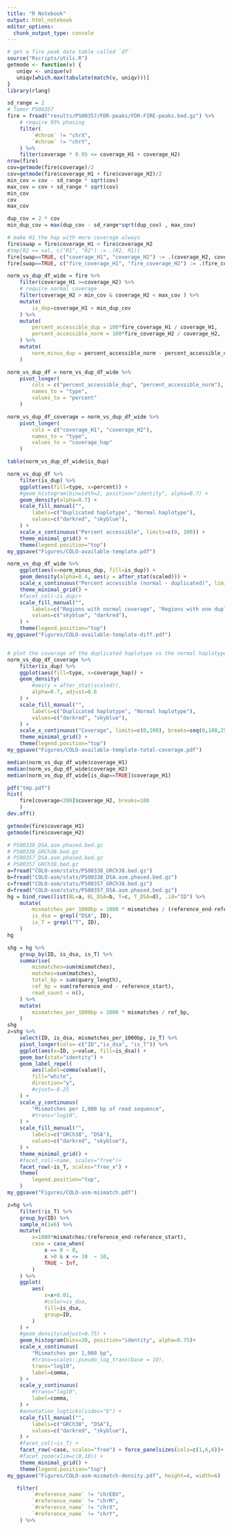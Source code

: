 ```yaml
---
title: "R Notebook"
output: html_notebook
editor_options: 
  chunk_output_type: console
---
```


```r
# get a fire peak data table called `df`
source("Rscripts/utils.R")
getmode <- function(v) {
   uniqv <- unique(v)
   uniqv[which.max(tabulate(match(v, uniqv)))]
}
library(rlang)
```

```r
sd_range = 2
# Tumor PS00357
fire = fread("results/PS00357/FDR-peaks/FDR-FIRE-peaks.bed.gz") %>%
    # require 95% phasing
    filter(
        `#chrom` != "chrX",
        `#chrom` != "chrY",
    ) %>%
    filter(coverage * 0.95 <= coverage_H1 + coverage_H2) 
nrow(fire)
cov=getmode(fire$coverage)/2
cov=getmode(fire$coverage_H1 + fire$coverage_H2)/2
min_cov = cov - sd_range * sqrt(cov)
max_cov = cov + sd_range * sqrt(cov)
min_cov
cov
max_cov

dup_cov = 2 * cov
min_dup_cov = max(dup_cov - sd_range*sqrt(dup_cov) , max_cov)

# make H1 the hap with more coverage always
fire$swap = fire$coverage_H1 < fire$coverage_H2 
#tmp[R2 == val, c("R1", "R2") := .(R2, R1)]
fire[swap==TRUE, c("coverage_H1", "coverage_H2") := .(coverage_H2, coverage_H1)]
fire[swap==TRUE, c("fire_coverage_H1", "fire_coverage_H2") := .(fire_coverage_H2, fire_coverage_H1)]

norm_vs_dup_df_wide = fire %>% 
    filter(coverage_H1 >=coverage_H2) %>%
    # require normal coverage
    filter(coverage_H2 > min_cov & coverage_H2 < max_cov ) %>%
    mutate(
        is_dup=coverage_H1 > min_dup_cov
    ) %>%
    mutate(
        percent_accessible_dup = 100*fire_coverage_H1 / coverage_H1,
        percent_accessible_norm = 100*fire_coverage_H2 / coverage_H2,
    ) %>%
    mutate(
        norm_minus_dup = percent_accessible_norm - percent_accessible_dup 
    )

norm_vs_dup_df = norm_vs_dup_df_wide %>%
    pivot_longer(
        cols = c("percent_accessible_dup", "percent_accessible_norm"),
        names_to = "type",
        values_to = "percent"
    )

norm_vs_dup_df_coverage = norm_vs_dup_df_wide %>%
    pivot_longer(
        cols = c("coverage_H1", "coverage_H2"),
        names_to = "type",
        values_to = "coverage_hap"
    )

table(norm_vs_dup_df_wide$is_dup)
```

```r
norm_vs_dup_df %>%
    filter(is_dup) %>%
    ggplot(aes(fill=type, x=percent)) +
    #geom_histogram(binwidth=2, position="identity", alpha=0.7) +
    geom_density(alpha=0.7) +
    scale_fill_manual("",
        labels=c("Duplicated haplotype", "Normal haplotype"),
        values=c("darkred", "skyblue"),
    ) +
    scale_x_continuous("Percent accessible", limits=c(0, 100)) +
    theme_minimal_grid() +
    theme(legend.position="top")
my_ggsave("Figures/COLO-available-template.pdf") 

norm_vs_dup_df_wide %>%
    ggplot(aes(x=norm_minus_dup, fill=is_dup)) + 
    geom_density(alpha=0.4, aes(y = after_stat(scaled))) +
    scale_x_continuous("Percent accessible (normal - duplicated)", limits=c(-100,100)) +
    theme_minimal_grid() +
    #facet_col(~is_dup)+
    scale_fill_manual("",
        labels=c("Regions with normal coverage", "Regions with one duplicated haplotype"),
        values=c("skyblue", "darkred"),
    ) +
    theme(legend.position="top")
my_ggsave("Figures/COLO-available-template-diff.pdf")


# plot the coverage of the duplicated haplotype vs the normal haplotype
norm_vs_dup_df_coverage %>%
    filter(is_dup) %>%
    ggplot(aes(fill=type, x=coverage_hap)) +
    geom_density(
        #aes(y = after_stat(scaled)),
        alpha=0.7, adjust=0.6
    ) +
    scale_fill_manual("",
        labels=c("Duplicated haplotype", "Normal haplotype"),
        values=c("darkred", "skyblue"),
    ) +
    scale_x_continuous("Coverage", limits=c(0,100), breaks=seq(0,100,25)) +
    theme_minimal_grid() +
    theme(legend.position="top")
my_ggsave("Figures/COLO-available-template-total-coverage.pdf") 

```


```r
median(norm_vs_dup_df_wide$coverage_H1)
median(norm_vs_dup_df_wide$coverage_H2)
median(norm_vs_dup_df_wide[is_dup==TRUE]$coverage_H1)
```


```r
pdf("tmp.pdf")
hist(
    fire[coverage<200]$coverage_H2, breaks=100
    )
dev.off()

getmode(fire$coverage_H1)
getmode(fire$coverage_H2)
```



```r
# PS00338_DSA.asm.phased.bed.gz
# PS00338_GRCh38.bed.gz
# PS00357_DSA.asm.phased.bed.gz
# PS00357_GRCh38.bed.gz
a=fread("COLO-asm/stats/PS00338_GRCh38.bed.gz")
b=fread("COLO-asm/stats/PS00338_DSA.asm.phased.bed.gz")
c=fread("COLO-asm/stats/PS00357_GRCh38.bed.gz")
d=fread("COLO-asm/stats/PS00357_DSA.asm.phased.bed.gz")
hg = bind_rows(list(BL=a, BL_DSA=b, T=c, T_DSA=d), .id="ID") %>%
    mutate(
        mismatches_per_1000bp = 1000 * mismatches / (reference_end-reference_start),
        is_dsa = grepl("DSA", ID),
        is_T = grepl("T", ID),
    )
hg
```

```r
shg = hg %>%  
    group_by(ID, is_dsa, is_T) %>%
    summarise(
        mismatches=sum(mismatches),
        matches=sum(matches),
        total_bp = sum(query_length),
        ref_bp = sum(reference_end - reference_start),
        read_count = n(),
    ) %>%
    mutate(
        mismatches_per_1000bp = 1000 * mismatches / ref_bp,
    )
shg
z=shg %>%
    select(ID, is_dsa, mismatches_per_1000bp, is_T) %>%
    pivot_longer(cols=-c("ID","is_dsa", "is_T")) %>%
    ggplot(aes(x=ID, y=value, fill=is_dsa)) +
    geom_bar(stat="identity") +
    geom_label_repel(
        aes(label=comma(value)), 
        fill="white",
        direction="y",
        #vjust=-0.25
    ) +
    scale_y_continuous(
        "Mismatches per 1,000 bp of read sequence",
        #trans="log10",
    ) +
    scale_fill_manual("",
        labels=c("GRCh38", "DSA"),
        values=c("darkred", "skyblue"),
    ) +
    theme_minimal_grid() +
    #facet_col(~name, scales="free")+
    facet_row(~is_T, scales="free_x") + 
    theme(
        legend.position="top",
    )
my_ggsave("Figures/COLO-asm-mismatch.pdf")
```


```r
z=hg %>% 
    filter(!is_T) %>%
    group_by(ID) %>%
    sample_n(1e6) %>%
    mutate(
        x=1000*mismatches/(reference_end-reference_start),
        case = case_when(
            x == 0 ~ 0,
            x >0 & x <= 10  ~ 10,
            TRUE ~ Inf,
        )
    ) %>%
    ggplot(
        aes(
            x=x+0.01,
            #color=is_dsa,
            fill=is_dsa,
            group=ID,
        )
    ) +
    #geom_density(adjust=0.75) +
    geom_histogram(bins=30, position="identity", alpha=0.75)+
    scale_x_continuous(
        "Mismatches per 1,000 bp",
        #trans=scales::pseudo_log_trans(base = 10),
        trans="log10",
        label=comma,
    ) +
    scale_y_continuous(
        #trans="log10",
        label=comma,
    ) +
    #annotation_logticks(sides="b") +
    scale_fill_manual("",
        labels=c("GRCh38", "DSA"),
        values=c("darkred", "skyblue"),
    ) +
    #facet_col(~is_T) + 
    facet_row(~case, scales="free") + force_panelsizes(cols=c(1,6,6))+
    #facet_zoom(xlim=c(0,10)) +
    theme_minimal_grid() +
    theme(legend.position="top")
my_ggsave("Figures/COLO-asm-mismatch-density.pdf", height=4, width=6)
```

```r
   filter(
        `#reference_name` != "chrEBV",
        `#reference_name` != "chrM",
        `#reference_name` != "chrX",
        `#reference_name` != "chrY",
    ) %>%
```